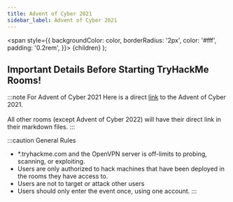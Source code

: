 ```yaml
---
title: Advent of Cyber 2021
sidebar_label: Advent of Cyber 2021
---
```


  <span
    style={{
      backgroundColor: color,
      borderRadius: '2px',
      color: '#fff',
      padding: '0.2rem',
    }}>
    {children}
  </span>
);

## Important Details Before Starting TryHackMe Rooms!

:::note For Advent of Cyber 2021
Here is a direct [link](https://tryhackme.com/room/adventofcyber3) to the Advent of Cyber 2021. <br /><br />
All other rooms (except Advent of Cyber 2022) will have their direct link in their markdown files.
:::

:::caution General Rules
- *.tryhackme.com and the OpenVPN server is off-limits to probing, scanning, or exploiting.
- Users are only authorized to hack machines that have been deployed in the rooms they have access to.
- Users are not to target or attack other users
- Users should only enter the event once, using one account.
:::

